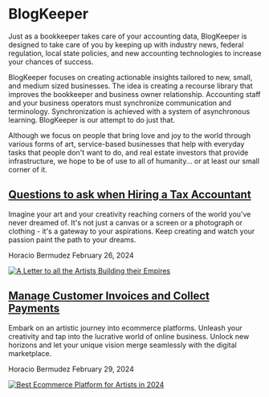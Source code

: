 # **BlogKeeper**

Just as a bookkeeper takes care of your accounting data, BlogKeeper is designed to take care of you by keeping up with industry news, federal regulation, local state policies, and new accounting technologies to increase your chances of success.

BlogKeeper focuses on creating actionable insights tailored to new, small, and medium sized businesses. The idea is creating a recourse library that improves the bookkeeper and business owner relationship. Accounting staff and your business operators must synchronize communication and terminology. Synchronization is achieved with a system of asynchronous learning. BlogKeeper is our attempt to do just that.

Although we focus on people that bring love and joy to the world through various forms of art, service-based businesses that help with everyday tasks that people don't want to do, and real estate investors that provide infrastructure, we hope to be of use to all of humanity... or at least our small corner of it.

## [**Questions to ask when Hiring a Tax Accountant**](http://blog.bermudezassociates.com/questions-to-ask-when-hiring-a-tax-accountant.html)

Imagine your art and your creativity reaching corners of the world you've never dreamed of. It's not just a canvas or a screen or a photograph or clothing - it's a gateway to your aspirations. Keep creating and watch your passion paint the path to your dreams.

Horacio Bermudez February 26, 2024

[![A Letter to all the Artists Building their Empires](/blogkeeper/tax-free.jpeg '20 Questions to ask when Hiring a Tax Accountant')](http://blog.bermudezassociates.com/questions-to-ask-when-hiring-a-tax-accountant.html)

## [**Manage Customer Invoices and Collect Payments**](http://blog.bermudezassociates.com/manage-customer-invoices-and-collect-payments.html)

Embark on an artistic journey into ecommerce platforms. Unleash your creativity and tap into the lucrative world of online business. Unlock new horizons and let your unique vision merge seamlessly with the digital marketplace.

Horacio Bermudez February 29, 2024

[![Best Ecommerce Platform for Artists in 2024](/blogkeeper/invoice.jpeg 'Best Ecommerce Platform for Artists in 2024')](http://blog.bermudezassociates.com/manage-customer-invoices-and-collect-payments.html)
